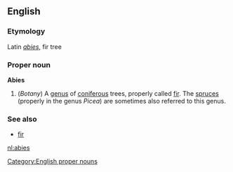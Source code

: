 {{wikipedia}}
==English==
===Etymology===
Latin ''[[abies]]'', fir tree

===Proper noun===
'''Abies'''

#(''Botany'') A [[genus]] of [[coniferous]] trees, properly called [[fir]]. The [[spruces]] (properly in the genus ''Picea'') are sometimes also referred to this genus.

===See also===
*[[fir]]
[[Category:English proper nouns]]
[[nl:abies]]